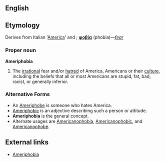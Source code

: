 ==English==

==Etymology==
Derives from Italian '[[America]]' and {{Gr.}}; '''[[φοβία]]''' (phobia)&mdash;''[[fear]]''

===Proper noun===
'''Ameriphobia'''
#The [[irrational]] fear and/or [[hatred]] of America, Americans or their [[culture]], including the beliefs that all or most Americans are stupid, fat, bad, racist, or generally inferior. 

===Alternative Forms===
*An [[Ameriphobe]] is someone who hates America. 
*[[Ameriphobic]] is an adjective describing such a person or attitude. 
*'''Ameriphobia''' is the general concept.
*Alternate usages are [[Americanophobia]], [[Americanophobic]], and [[Americanophobe]].

 
==External links==
*[http://www.enterstageright.com/archive/articles/0403/0403ameriphobia.htm Ameriphobia]

{{rfc}}